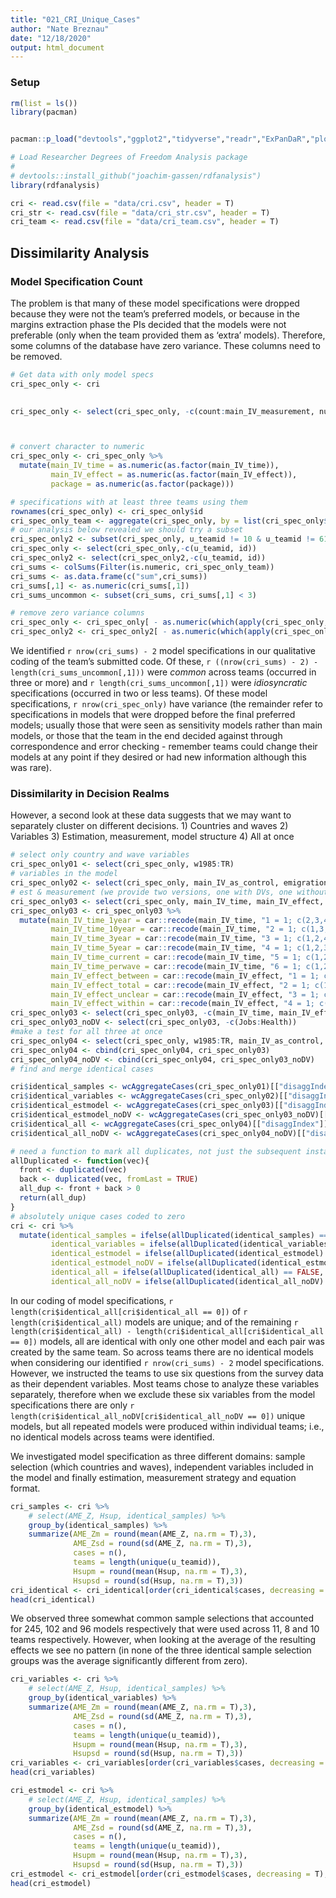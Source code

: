 ```yaml
---
title: "021_CRI_Unique_Cases"
author: "Nate Breznau"
date: "12/18/2020"
output: html_document
---
```






### Setup


```r
rm(list = ls())
library(pacman)


pacman::p_load("devtools","ggplot2","tidyverse","readr","ExPanDaR","plotscale","lattice","tidyr","mlogit","knitr","grid","zoo","ggpubr","ragg","factoextra","cluster","kableExtra","skimr","WeightedCluster")

# Load Researcher Degrees of Freedom Analysis package
#  
# devtools::install_github("joachim-gassen/rdfanalysis")
library(rdfanalysis)


```


```r

cri <- read.csv(file = "data/cri.csv", header = T)
cri_str <- read.csv(file = "data/cri_str.csv", header = T)
cri_team <- read.csv(file = "data/cri_team.csv", header = T)

```


## Dissimilarity Analysis

### Model Specification Count

The problem is that many of these model specifications were dropped because they were not the team's preferred models, or because in the margins extraction phase the PIs decided that the models were not preferable (only when the team provided them as 'extra' models). Therefore, some columns of the database have zero variance. These columns need to be removed.

```r
# Get data with only model specs
cri_spec_only <- cri

         
cri_spec_only <- select(cri_spec_only, -c(count:main_IV_measurement, num_countries, inv_weight, additionalinfo, Hsupport:HresultF, AME_sup_p05:MODEL_SCORE))



# convert character to numeric
cri_spec_only <- cri_spec_only %>%
  mutate(main_IV_time = as.numeric(as.factor(main_IV_time)),
         main_IV_effect = as.numeric(as.factor(main_IV_effect)),
         package = as.numeric(as.factor(package)))

# specifications with at least three teams using them
rownames(cri_spec_only) <- cri_spec_only$id
cri_spec_only_team <- aggregate(cri_spec_only, by = list(cri_spec_only$u_teamid), FUN = "mean")
# our analysis below revealed we should try a subset
cri_spec_only2 <- subset(cri_spec_only, u_teamid != 10 & u_teamid != 61 & u_teamid != 82)
cri_spec_only <- select(cri_spec_only,-c(u_teamid, id))
cri_spec_only2 <- select(cri_spec_only2,-c(u_teamid, id))
cri_sums <- colSums(Filter(is.numeric, cri_spec_only_team))
cri_sums <- as.data.frame(c("sum",cri_sums))
cri_sums[,1] <- as.numeric(cri_sums[,1])
cri_sums_uncommon <- subset(cri_sums, cri_sums[,1] < 3)

# remove zero variance columns
cri_spec_only <- cri_spec_only[ - as.numeric(which(apply(cri_spec_only, 2, var) == 0))]
cri_spec_only2 <- cri_spec_only2[ - as.numeric(which(apply(cri_spec_only2, 2, var) == 0))]

```


We identified `r nrow(cri_sums) - 2` model specifications in our qualitative coding of the team's submitted code. Of these, `r ((nrow(cri_sums) - 2) - length(cri_sums_uncommon[,1]))` were *common* across teams (occurred in three or more) and `r length(cri_sums_uncommon[,1])` were *idiosyncratic* specifications (occurred in two or less teams). Of these model specifications, `r nrow(cri_spec_only)` have variance (the remainder refer to specifications in models that were dropped before the final preferred models; usually those that were seen as sensitivity models rather than main models, or those that the team in the end decided against through correspondence and error checking - remember teams could change their models at any point if they desired or had new information although this was rare).





### Dissimilarity in Decision Realms

However, a second look at these data suggests that we may want to separately cluster on different decisions.
1) Countries and waves
2) Variables
3) Estimation, measurement, model structure
4) All at once

```r
# select only country and wave variables
cri_spec_only01 <- select(cri_spec_only, w1985:TR)
# variables in the model
cri_spec_only02 <- select(cri_spec_only, main_IV_as_control, emigration_ivC:fbXleftright)
# est & measurement (we provide two versions, one with DVs, one without)
cri_spec_only03 <- select(cri_spec_only, main_IV_time, main_IV_effect, Jobs:ChangeFlow, twowayfe:pseudo_pnl, dichotomize)
cri_spec_only03 <- cri_spec_only03 %>%
  mutate(main_IV_time_1year = car::recode(main_IV_time, "1 = 1; c(2,3,4,5,6) = 0"),
         main_IV_time_10year = car::recode(main_IV_time, "2 = 1; c(1,3,4,5,6) = 0"),
         main_IV_time_3year = car::recode(main_IV_time, "3 = 1; c(1,2,4,5,6)= 0"),
         main_IV_time_5year = car::recode(main_IV_time, "4 = 1; c(1,2,3,5,6)= 0"),
         main_IV_time_current = car::recode(main_IV_time, "5 = 1; c(1,2,3,4,6) = 0"),
         main_IV_time_perwave = car::recode(main_IV_time, "6 = 1; c(1,2,3,4,5) = 0"),
         main_IV_effect_between = car::recode(main_IV_effect, "1 = 1; c(2,3,4) =0"),
         main_IV_effect_total = car::recode(main_IV_effect, "2 = 1; c(1,3,4) = 0"),
         main_IV_effect_unclear = car::recode(main_IV_effect, "3 = 1; c(1,2,4) = 0"),
         main_IV_effect_within = car::recode(main_IV_effect, "4 = 1; c(1,2,3) = 0"))
cri_spec_only03 <- select(cri_spec_only03, -c(main_IV_time, main_IV_effect))
cri_spec_only03_noDV <- select(cri_spec_only03, -c(Jobs:Health))
#make a test for all three at once
cri_spec_only04 <- select(cri_spec_only, w1985:TR, main_IV_as_control, emigration_ivC:fbXleftright)
cri_spec_only04 <- cbind(cri_spec_only04, cri_spec_only03)
cri_spec_only04_noDV <- cbind(cri_spec_only04, cri_spec_only03_noDV)
# find and merge identical cases

cri$identical_samples <- wcAggregateCases(cri_spec_only01)[["disaggIndex"]]
cri$identical_variables <- wcAggregateCases(cri_spec_only02)[["disaggIndex"]]
cri$identical_estmodel <- wcAggregateCases(cri_spec_only03)[["disaggIndex"]]
cri$identical_estmodel_noDV <- wcAggregateCases(cri_spec_only03_noDV)[["disaggIndex"]]
cri$identical_all <- wcAggregateCases(cri_spec_only04)[["disaggIndex"]]
cri$identical_all_noDV <- wcAggregateCases(cri_spec_only04_noDV)[["disaggIndex"]]

# need a function to mark all duplicates, not just the subsequent instances
allDuplicated <- function(vec){
  front <- duplicated(vec)
  back <- duplicated(vec, fromLast = TRUE)
  all_dup <- front + back > 0
  return(all_dup)
}
# absolutely unique cases coded to zero
cri <- cri %>%
  mutate(identical_samples = ifelse(allDuplicated(identical_samples) == FALSE, 0, identical_samples),
         identical_variables = ifelse(allDuplicated(identical_variables) == FALSE, 0, identical_variables),
         identical_estmodel = ifelse(allDuplicated(identical_estmodel) == FALSE, 0, identical_estmodel),
         identical_estmodel_noDV = ifelse(allDuplicated(identical_estmodel_noDV) == FALSE, 0, identical_estmodel_noDV),
         identical_all = ifelse(allDuplicated(identical_all) == FALSE, 0, identical_all),
         identical_all_noDV = ifelse(allDuplicated(identical_all_noDV) == FALSE, 0, identical_all))
```

In our coding of model specifications, `r length(cri$identical_all[cri$identical_all == 0])` of `r length(cri$identical_all)` models are unique; and of the remaining `r length(cri$identical_all) - length(cri$identical_all[cri$identical_all == 0])` models, all are identical with only one other model and each pair was created by the same team. So across teams there are no identical models when considering our identified `r nrow(cri_sums) - 2` model specifications. However, we instructed the teams to use six questions from the survey data as their dependent variables. Most teams chose to analyze these variables separately, therefore when we exclude these six variables from the model specifications there are only `r length(cri$identical_all_noDV[cri$identical_all_noDV == 0])` unique models, but all repeated models were produced within individual teams; i.e., no identical models across teams were identified.

We investigated model specification as three different domains: sample selection (which countries and waves), independent variables included in the model and finally estimation, measurement strategy and equation format. 

```r
cri_samples <- cri %>%
    # select(AME_Z, Hsup, identical_samples) %>%
    group_by(identical_samples) %>%
    summarize(AME_Zm = round(mean(AME_Z, na.rm = T),3),
              AME_Zsd = round(sd(AME_Z, na.rm = T),3),
              cases = n(),
              teams = length(unique(u_teamid)),
              Hsupm = round(mean(Hsup, na.rm = T),3),
              Hsupsd = round(sd(Hsup, na.rm = T),3)) 
cri_identical <- cri_identical[order(cri_identical$cases, decreasing = T),]
head(cri_identical)
```
We observed three somewhat common sample selections that accounted for 245, 102 and 96 models respectively that were used across 11, 8 and 10 teams respectively. However, when looking at the average of the resulting effects we see no pattern (in none of the three identical sample selection groups was the average significantly different from zero). 




```r
cri_variables <- cri %>%
    # select(AME_Z, Hsup, identical_samples) %>%
    group_by(identical_variables) %>%
    summarize(AME_Zm = round(mean(AME_Z, na.rm = T),3),
              AME_Zsd = round(sd(AME_Z, na.rm = T),3),
              cases = n(),
              teams = length(unique(u_teamid)),
              Hsupm = round(mean(Hsup, na.rm = T),3),
              Hsupsd = round(sd(Hsup, na.rm = T),3)) 
cri_variables <- cri_variables[order(cri_variables$cases, decreasing = T),]
head(cri_variables)
```

```r
cri_estmodel <- cri %>%
    # select(AME_Z, Hsup, identical_samples) %>%
    group_by(identical_estmodel) %>%
    summarize(AME_Zm = round(mean(AME_Z, na.rm = T),3),
              AME_Zsd = round(sd(AME_Z, na.rm = T),3),
              cases = n(),
              teams = length(unique(u_teamid)),
              Hsupm = round(mean(Hsup, na.rm = T),3),
              Hsupsd = round(sd(Hsup, na.rm = T),3)) 
cri_estmodel <- cri_estmodel[order(cri_estmodel$cases, decreasing = T),]
head(cri_estmodel)
```